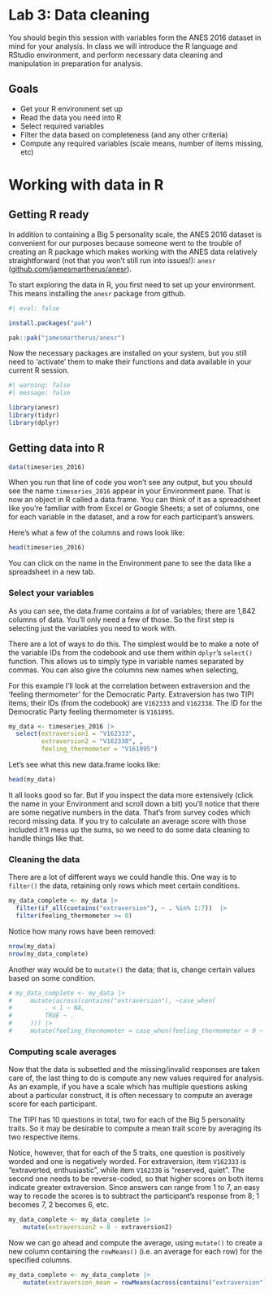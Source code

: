 # Lab 3: Data cleaning {.unnumbered}

You should begin this session with variables form the ANES 2016 dataset in mind for your analysis. In class we will introduce the R language and RStudio environment, and perform necessary data cleaning and manipulation in preparation for analysis.


## Goals

- Get your R environment set up
- Read the data you need into R
- Select required variables
- Filter the data based on completeness (and any other criteria)
- Compute any required variables (scale means, number of items missing, etc)


# Working with data in R

## Getting R ready

In addition to containing a Big 5 personality scale, the ANES 2016 dataset is convenient for our purposes because someone went to the trouble of creating an R package which makes working with the ANES data relatively straightforward (not that you won't still run into issues!): `anesr` ([github.com/jamesmartherus/anesr](https://github.com/jamesmartherus/anesr)).

To start exploring the data in R, you first need to set up your environment. This means installing the `anesr` package from github. 

```r
#| eval: false

install.packages("pak")

pak::pak("jamesmartherus/anesr")

```

Now the necessary packages are installed on your system, but you still need to 'activate' them to make their functions and data available in your current R session.

```r
#| warning: false
#| message: false

library(anesr)
library(tidyr)
library(dplyr)

```


## Getting data into R

```r

data(timeseries_2016)

```

When you run that line of code you won't see any output, but you should see the name `timeseries_2016` appear in your Environment pane. That is now an object in R called a data.frame. You can think of it as a spreadsheet like you're familiar with from Excel or Google Sheets; a set of columns, one for each variable in the dataset, and a row for each participant's answers.

Here's what a few of the columns and rows look like:

```r
head(timeseries_2016)
```

You can click on the name in the Environment pane to see the data like a spreadsheet in a new tab.



### Select your variables

As you can see, the data.frame contains a *lot* of variables; there are 1,842 columns of data. You'll only need a few of those. So the first step is selecting just the variables you need to work with.

There are a lot of ways to do this. The simplest would be to make a note of the variable IDs from the codebook and use them within `dplyr`'s `select()` function. This allows us to simply type in variable names separated by commas. You can also give the columns new names when selecting,

For this example I'll look at the correlation between extraversion and the 'feeling thermometer' for the Democratic Party. Extraversion has two TIPI items; their IDs (from the codebook) are `V162333` and `V162338`. The ID for the Democratic Party feeling thermometer is `V161095`. 

```r

my_data <- timeseries_2016 |> 
  select(extraversion1 = "V162333", 
         extraversion2 = "V162338", ,
         feeling_thermometer = "V161095")

```

Let's see what this new data.frame looks like:

```r
head(my_data)
```

It all looks good so far. But if you inspect the data more extensively (click the name in your Environment and scroll down a bit) you'll notice that there are some negative numbers in the data. That's from survey codes which record missing data. If you try to calculate an average score with those included it'll mess up the sums, so we need to do some data cleaning to handle things like that.


### Cleaning the data

There are a lot of different ways we could handle this. One way is to `filter()` the data, retaining only rows which meet certain conditions.

```r

my_data_complete <- my_data |>
  filter(if_all(contains("extraversion"), ~ . %in% 1:7))  |> 
  filter(feeling_thermometer >= 0)

```

Notice how many rows have been removed:

```r

nrow(my_data)
nrow(my_data_complete)

```

Another way would be to `mutate()` the data; that is, change certain values based on some condition.

```r

# my_data_complete <- my_data |>
#     mutate(across(contains("extraversion"), ~case_when(
#         . < 1 ~ NA,
#         TRUE ~ .
#     ))) |> 
#     mutate(feeling_thermometer = case_when(feeling_thermometer < 0 ~ NA, TRUE ~ feeling_thermometer))

```



### Computing scale averages

Now that the data is subsetted and the missing/invalid responses are taken care of, the last thing to do is compute any new values required for analysis. As an example, if you have a scale which has multiple questions asking about a particular construct, it is often necessary to compute an average score for each participant.

The TIPI has 10 questions in total, two for each of the Big 5 personality traits. So it may be desirable to compute a mean trait score by averaging its two respective items.

Notice, however, that for each of the 5 traits, one question is positively worded and one is negatively worded. For extraversion, item `V162333` is "extraverted, enthusiastic", while item `V162338` is "reserved, quiet". The second one needs to be reverse-coded, so that higher scores on both items indicate greater extraversion. Since answers can range from 1 to 7, an easy way to recode the scores is to subtract the participant's response from 8; 1 becomes 7, 2 becomes 6, etc.

```r

my_data_complete <- my_data_complete |>
    mutate(extraversion2 = 8 - extraversion2)

```

Now we can go ahead and compute the average, using `mutate()` to create a new column containing the `rowMeans()` (i.e. an average for each row) for the specified columns.

```r

my_data_complete <- my_data_complete |>
    mutate(extraversion_mean = rowMeans(across(contains("extraversion"))))

```
